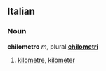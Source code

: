 ==Italian==
===Noun===
'''chilometro''' ''m'', plural '''[[chilometri]]'''
# [[kilometre]], [[kilometer]]